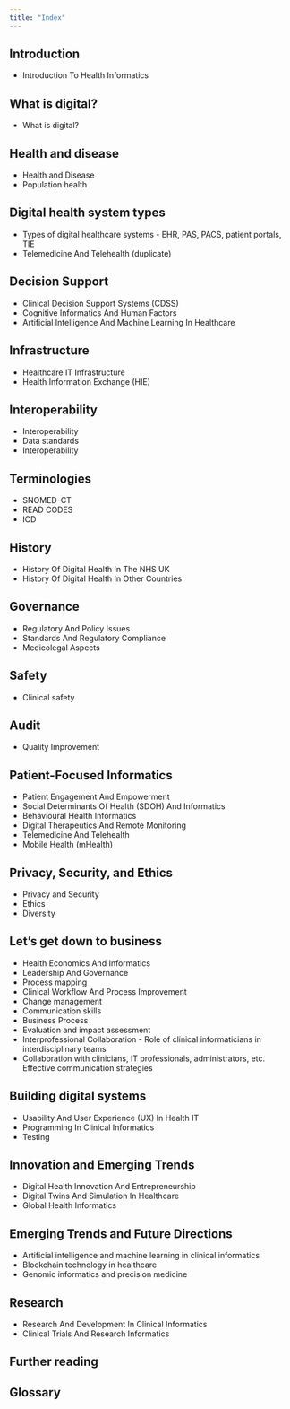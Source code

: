 ```yaml
---
title: "Index"
---
```


## Introduction
* Introduction To Health Informatics


## What is digital?
* What is digital?


## Health and disease
* Health and Disease
* Population health


## Digital health system types
* Types of digital healthcare systems - EHR, PAS, PACS, patient portals, TIE
* Telemedicine And Telehealth (duplicate)


## Decision Support
* Clinical Decision Support Systems (CDSS)
* Cognitive Informatics And Human Factors
* Artificial Intelligence And Machine Learning In Healthcare


## Infrastructure
* Healthcare IT Infrastructure
* Health Information Exchange (HIE)


## Interoperability
* Interoperability
* Data standards
* Interoperability

 
## Terminologies
* SNOMED-CT
* READ CODES
* ICD


## History
* History Of Digital Health In The NHS UK
* History Of Digital Health In Other Countries


## Governance
* Regulatory And Policy Issues
* Standards And Regulatory Compliance
* Medicolegal Aspects


## Safety
* Clinical safety


## Audit
* Quality Improvement


## Patient-Focused Informatics
* Patient Engagement And Empowerment
* Social Determinants Of Health (SDOH) And Informatics
* Behavioural Health Informatics
* Digital Therapeutics And Remote Monitoring
* Telemedicine And Telehealth
* Mobile Health (mHealth)


## Privacy, Security, and Ethics
* Privacy and Security
* Ethics
* Diversity


## Let's get down to business
* Health Economics And Informatics
* Leadership And Governance
* Process mapping
* Clinical Workflow And Process Improvement
* Change management
* Communication skills
* Business Process
* Evaluation and impact assessment
* Interprofessional Collaboration - Role of clinical informaticians in interdisciplinary teams
* Collaboration with clinicians, IT professionals, administrators, etc. Effective communication strategies


## Building digital systems
* Usability And User Experience (UX) In Health IT
* Programming In Clinical Informatics
* Testing


## Innovation and Emerging Trends
* Digital Health Innovation And Entrepreneurship
* Digital Twins And Simulation In Healthcare
* Global Health Informatics


## Emerging Trends and Future Directions
* Artificial intelligence and machine learning in clinical informatics
* Blockchain technology in healthcare
* Genomic informatics and precision medicine


## Research 
* Research And Development In Clinical Informatics
* Clinical Trials And Research Informatics


## Further reading


## Glossary

